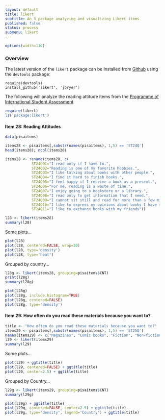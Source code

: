 ```yaml
---
layout: default	
title: likert
subtitle: An R package analyzing and visualizing Likert items
published: false
status: process
submenu: likert
---
```


```r
options(width=110)
```

### Overview

The latest version of the `likert` package can be installed from [Github](http://github.com/jbryer/likert) using the `devtools` package:

	require(devtools)
	install_github('likert', 'jbryer')

The following will analyze the reading attitude items from the [Programme of International Student Assessment](http://www.pisa.oecd.org).


```r
require(likert)
ls('package:likert')
```

#### Item 28: Reading Attitudes

```r
data(pisaitems)

items28 <- pisaitems[,substr(names(pisaitems), 1,5) == 'ST24Q']
head(items28); ncol(items28)

items28 <- rename(items28, c(
			ST24Q01="I read only if I have to.",
			ST24Q02="Reading is one of my favorite hobbies.",
			ST24Q03="I like talking about books with other people.",
			ST24Q04="I find it hard to finish books.",
			ST24Q05="I feel happy if I receive a book as a present.",
			ST24Q06="For me, reading is a waste of time.",
			ST24Q07="I enjoy going to a bookstore or a library.",
			ST24Q08="I read only to get information that I need.",
			ST24Q09="I cannot sit still and read for more than a few minutes.",
			ST24Q10="I like to express my opinions about books I have read.",
			ST24Q11="I like to exchange books with my friends"))
```

```r
l28 <- likert(items28)
summary(l28)
```

Some plots...

```r
plot(l28)
plot(l28, centered=FALSE, wrap=30)
plot(l28, type='density')
plot(l28, type='heat')
```

Grouped by country...

```r
l28g <- likert(items28, grouping=pisaitems$CNT)
print(l28g)
summary(l28g)
```

```r
plot(l28g)
plot(l28g, include.histogram=TRUE)
plot(l28g, centered=FALSE)
plot(l28g, type='density')
```

#### Item 29: How often do you read these materials because you want to?

```r
title <- "How often do you read these materials because you want to?"
items29 <- pisaitems[,substr(names(pisaitems), 1,5) == 'ST25Q']
names(items29) <- c("Magazines", "Comic books", "Fiction", "Non-fiction books", "Newspapers")
l29 <- likert(items29)
summary(l29)
```

Some plots...

```r
plot(l29) + ggtitle(title)
plot(l29, centered=FALSE) + ggtitle(title)
plot(l29, center=2.5) + ggtitle(title)
```

Grouped by Country...

```r
l29g <- likert(items29, grouping=pisaitems$CNT)
summary(l29g)
```

```r
plot(l29g) + ggtitle(title)
plot(l29g, centered=FALSE, center=2.5) + ggtitle(title)
plot(l29g, type='density', legend='Country') + ggtitle(title)
```

